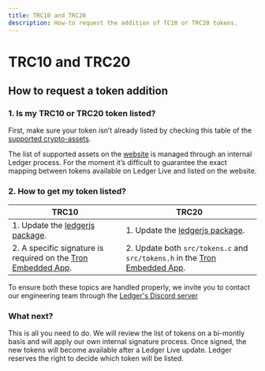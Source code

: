 ```yaml
---
title: TRC10 and TRC20
description: How-to request the addition of TC10 or TRC20 tokens. 
---
```



# TRC10 and TRC20

## How to request a token addition

### 1. Is my TRC10 or TRC20 token listed?

First, make sure your token isn’t already listed by checking this table of the [supported crypto-assets](https://github.com/LedgerHQ/ledger-live/blob/develop/apps/ledger-live-desktop/cryptoassets.md).


<Callout type="info" emoji="ℹ️">
	The list of supported assets on the <a href='https://www.ledger.com/supported-crypto-assets/'>website</a> is managed through an internal Ledger process. For the moment it’s difficult to guarantee the exact mapping between tokens available on Ledger Live and listed on the website.
</Callout>

### 2. How to get my token listed?


|     TRC10       |     TRC20     |
|-----------------|---------------|
| 1. Update the [ledgerjs package](https://github.com/LedgerHQ/ledger-live/blob/develop/libs/ledgerjs/packages/cryptoassets/src/data/trc10.ts).| 1. Update the [ledgerjs package](https://github.com/LedgerHQ/ledger-live/blob/develop/libs/ledgerjs/packages/cryptoassets/src/data/trc10.ts).|
| 2. A specific signature is required on the [Tron Embedded App](https://github.com/LedgerHQ/app-tron). | 2. Update both `src/tokens.c` and `src/tokens.h` in the [Tron Embedded App](https://github.com/LedgerHQ/app-tron). |

<Callout type="warning" emoji="⚠️">
	To ensure both these topics are handled properly, we invite you to contact our engineering team through the <a href='https://developers.ledger.com/discord/'>Ledger's Discord server</a>
</Callout>

### What next?

This is all you need to do. We will review the list of tokens on a bi-montly basis and will apply our own internal signature process. Once signed, the new tokens will become available after a Ledger Live update. Ledger reserves the right to decide which token will be listed.
